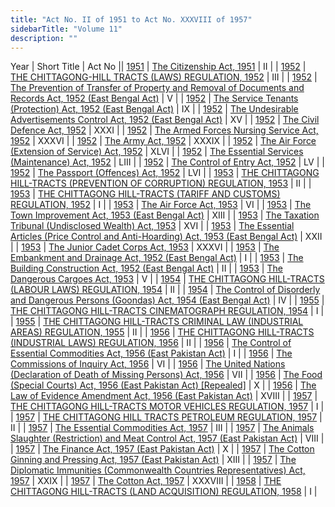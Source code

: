 ```yaml
---
title: "Act No. II of 1951 to Act No. XXXVIII of 1957"
sidebarTitle: "Volume 11"
description: ""
---
```


Year | Short Title | Act No || [1951](/act-242.html) | [The Citizenship Act, 1951](/act-242.html) | II |
| [1952](/act-1342.html) | [THE CHITTAGONG-HILL TRACTS (LAWS) REGULATION, 1952](/act-1342.html) | III |
| [1952](/act-243.html) | [The Prevention of Transfer of Property and Removal of Documents and Records Act, 1952 (East Bengal Act)](/act-243.html) | V |
| [1952](/act-244.html) | [The Service Tenants (Protection) Act, 1952 (East Bengal Act)](/act-244.html) | IX |
| [1952](/act-245.html) | [The Undesirable Advertisements Control Act, 1952 (East Bengal Act)](/act-245.html) | XV |
| [1952](/act-246.html) | [The Civil Defence Act, 1952](/act-246.html) | XXXI |
| [1952](/act-247.html) | [The Armed Forces Nursing Service Act, 1952](/act-247.html) | XXXVI |
| [1952](/act-248.html) | [The Army Act, 1952](/act-248.html) | XXXIX |
| [1952](/act-249.html) | [The Air Force (Extension of Service) Act, 1952](/act-249.html) | XLVI |
| [1952](/act-250.html) | [The Essential Services (Maintenance) Act, 1952](/act-250.html) | LIII |
| [1952](/act-251.html) | [The Control of Entry Act, 1952](/act-251.html) | LV |
| [1952](/act-252.html) | [The Passport (Offences) Act, 1952](/act-252.html) | LVI |
| [1953](/act-1340.html) | [THE CHITTAGONG HILL-TRACTS (PREVENTION OF CORRUPTION) REGULATION, 1953](/act-1340.html) | II |
| [1953](/act-1356.html) | [THE CHITTAGONG HILL-TRACTS (TARIFF AND CUSTOMS) REGULATION, 1952](/act-1356.html) | I |
| [1953](/act-256.html) | [The Air Force Act, 1953](/act-256.html) | VI |
| [1953](/act-257.html) | [The Town Improvement Act, 1953 (East Bengal Act)](/act-257.html) | XIII |
| [1953](/act-258.html) | [The Taxation Tribunal (Undisclosed Wealth) Act, 1953](/act-258.html) | XVI |
| [1953](/act-259.html) | [The Essential Articles (Price Control and Anti-Hoarding) Act, 1953 (East Bengal Act)](/act-259.html) | XXII |
| [1953](/act-260.html) | [The Junior Cadet Corps Act, 1953](/act-260.html) | XXXVI |
| [1953](/act-253.html) | [The Embankment and Drainage Act, 1952 (East Bengal Act)](/act-253.html) | I |
| [1953](/act-254.html) | [The Building Construction Act, 1952 (East Bengal Act)](/act-254.html) | II |
| [1953](/act-255.html) | [The Dangerous Cargoes Act, 1953](/act-255.html) | V |
| [1954](/act-1357.html) | [THE CHITTAGONG HILL-TRACTS (LABOUR LAWS) REGULATION, 1954](/act-1357.html) | II |
| [1954](/act-261.html) | [The Control of Disorderly and Dangerous Persons (Goondas) Act, 1954 (East Bengal Act)](/act-261.html) | IV |
| [1955](/act-1358.html) | [THE CHITTAGONG HILL-TRACTS CINEMATOGRAPH REGULATION, 1954](/act-1358.html) | I |
| [1955](/act-1359.html) | [THE CHITTAGONG HILL-TRACTS CRIMINAL LAW (INDUSTRIAL AREAS) REGULATION, 1955](/act-1359.html) | II |
| [1956](/act-1360.html) | [THE CHITTAGONG HILL-TRACTS (INDUSTRIAL LAWS) REGULATION, 1956](/act-1360.html) | II |
| [1956](/act-262.html) | [The Control of Essential Commodities Act, 1956 (East Pakistan Act)](/act-262.html) | I |
| [1956](/act-263.html) | [The Commissions of Inquiry Act, 1956](/act-263.html) | VI |
| [1956](/act-264.html) | [The United Nations (Declaration of Death of Missing Persons) Act, 1956](/act-264.html) | VII |
| [1956](/act-265.html) | [The Food (Special Courts) Act, 1956 (East Pakistan Act) [Repealed]](/act-265.html) | X |
| [1956](/act-266.html) | [The Law of Evidence Amendment Act, 1956 (East Pakistan Act)](/act-266.html) | XVIII |
| [1957](/act-1361.html) | [THE CHITTAGONG HILL-TRACTS MOTOR VEHICLES REGULATION, 1957](/act-1361.html) | I |
| [1957](/act-1362.html) | [THE CHITTAGONG HILL TRACTS PETROLEUM REGULATION, 1957](/act-1362.html) | II |
| [1957](/act-267.html) | [The Essential Commodities Act, 1957](/act-267.html) | III |
| [1957](/act-268.html) | [The Animals Slaughter (Restriction) and Meat Control Act, 1957 (East Pakistan Act)](/act-268.html) | VIII |
| [1957](/act-269.html) | [The Finance Act, 1957 (East Pakistan Act)](/act-269.html) | X |
| [1957](/act-270.html) | [The Cotton Ginning and Pressing Act, 1957 (East Pakistan Act)](/act-270.html) | XIII |
| [1957](/act-271.html) | [The Diplomatic Immunities (Commonwealth Countries Representatives) Act, 1957](/act-271.html) | XXIX |
| [1957](/act-272.html) | [The Cotton Act, 1957](/act-272.html) | XXXVIII |
| [1958](/act-1363.html) | [THE CHITTAGONG HILL-TRACTS (LAND ACQUISITION) REGULATION, 1958](/act-1363.html) | I |
